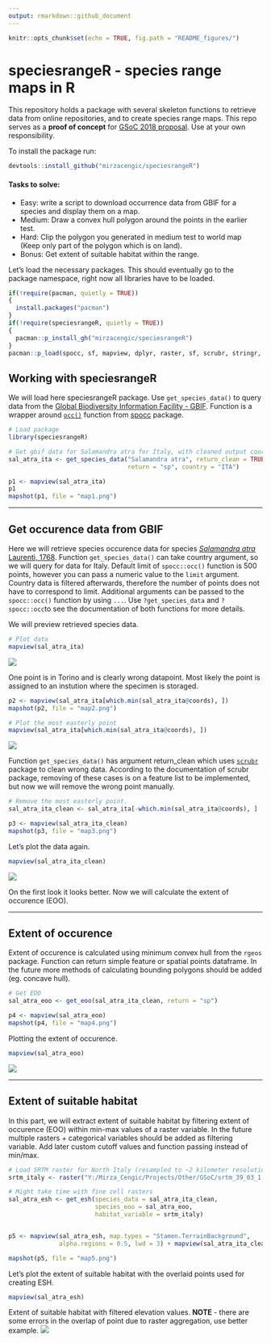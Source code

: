 ```yaml
---
output: rmarkdown::github_document
---
```


<!-- README.md is generated from README.Rmd. Please edit that file -->
<!-- output: rmarkdown::github_document -->
<!-- output: html_notebook -->



```r
knitr::opts_chunk$set(echo = TRUE, fig.path = "README_figures/")
```

# speciesrangeR - species range maps in R

This repository holds a package with several skeleton functions to retrieve data from online repositories, and to create species range maps.
This repo serves as a **proof of concept** for [GSoC 2018 proposal](https://github.com/rstats-gsoc/gsoc2018/wiki/Species-range-maps-in-R). Use at your own responsibility.

To install the package run:
```r
devtools::install_github("mirzacengic/speciesrangeR")
```

#### Tasks to solve:  
- Easy: write a script to download occurrence data from GBIF for a species and
display them on a map.  
- Medium: Draw a convex hull polygon around the points in the earlier test.  
- Hard: Clip the polygon you generated in medium test to world
map (Keep only part of the polygon which is on land).  
- Bonus: Get extent of suitable habitat within the range.


Let's load the necessary packages. This should eventually go to the package namespace, right now all libraries have to be loaded.
```r
if(!require(pacman, quietly = TRUE))
{
  install.packages("pacman")
}
if(!require(speciesrangeR, quietly = TRUE))
{
  pacman::p_install_gh("mirzacengic/speciesrangeR")
}
pacman::p_load(spocc, sf, mapview, dplyr, raster, sf, scrubr, stringr, sp, rgeos)


```


## Working with speciesrangeR
We will load here speciesrangeR package. Use `get_species_data()` to query data from the [Global Biodiversity Information Facility - GBIF](https://www.gbif.org/). Function is a wrapper around [`occ()`](https://www.rdocumentation.org/packages/spocc/versions/0.7.0/topics/occ) function from [spocc](https://ropensci.github.io/spocc/) package.

```r

# Load package 
library(speciesrangeR)

# Get gbif data for Salamandra atra for Italy, with cleaned output coordinates.
sal_atra_ita <- get_species_data("Salamandra atra", return_clean = TRUE, 
                                 return = "sp", country = "ITA")
```

```r
p1 <- mapview(sal_atra_ita)
p1
mapshot(p1, file = "map1.png")
```

---

## Get occurence data from GBIF
Here we will retrieve species occurence data for species [*Salamandra atra* Laurenti, 1768](https://www.gbif.org/species/2431781). Function `get_species_data()` can take country argument, so we will query for data for Italy. Default limit of `spocc::occ()` function is 500 points, however you can pass a numeric value to the ``limit`` argument. Country data is filtered afterwards, therefore the number of points does not have to correspond to limit. Additional arguments can be passed to the `spocc::occ()` function by using `...`. Use `?get_species_data` and `?spocc::occ`to see the documentation of both functions for more details. 

We will preview retrieved species data.

```r

# Plot data
mapview(sal_atra_ita)
```
![](map1.png)  

One point is in Torino and is clearly wrong datapoint. Most likely the point is assigned to an instution where the specimen is storaged. 
```r

p2 <- mapview(sal_atra_ita[which.min(sal_atra_ita@coords), ])
mapshot(p2, file = "map2.png")

```

```r
# Plot the most easterly point 
mapview(sal_atra_ita[which.min(sal_atra_ita@coords), ])
```
![](map2.png)


Function `get_species_data()` has argument return_clean which uses [`scrubr`](https://github.com/ropensci/scrubr) package to clean wrong data. According to the documentation of scrubr package, removing of these cases is on a feature list to be implemented, but now we will remove the wrong point manually.

```r
# Remove the most easterly point.
sal_atra_ita_clean <- sal_atra_ita[-which.min(sal_atra_ita@coords), ]

```


```r
p3 <- mapview(sal_atra_ita_clean)
mapshot(p3, file = "map3.png")

```

Let's plot the data again.  
```r
mapview(sal_atra_ita_clean)
```

![](map3.png)    
  
  
On the first look it looks better. Now we will calculate the extent of occurence (EOO).

---

## Extent of occurence

Extent of occurence is calculated using minimum convex hull from the `rgeos` package. Function can return simple feature or spatial points dataframe. In the future more methods of calculating bounding polygons should be added (eg. concave hull).
```r
# Get EOO
sal_atra_eoo <- get_eoo(sal_atra_ita_clean, return = "sp")

```

```r
p4 <- mapview(sal_atra_eoo)
mapshot(p4, file = "map4.png")

```

Plotting the extent of occurence.
```r
mapview(sal_atra_eoo)
```

![](map4.png)

---

## Extent of suitable habitat 

In this part, we will extract extent of suitable habitat by filtering extent of occurence (EOO) within min-max values of a raster variable. In the future multiple rasters + categorical variables should be added as filtering variable. Add later custom cutoff values and function passing instead of min/max.


```r
# Load SRTM raster for North Italy (resampled to ~2 kilometer resolution for faster code execution)
srtm_italy <- raster("Y:/Mirza_Cengic/Projects/Other/GSoC/srtm_39_03_1.tif")

# Might take time with fine cell rasters
sal_atra_esh <- get_esh(species_data = sal_atra_ita_clean, 
                        species_eoo = sal_atra_eoo,
                        habitat_variable = srtm_italy)



```

```r
p5 <- mapview(sal_atra_esh, map.types = "Stamen.TerrainBackground", 
              alpha.regions = 0.5, lwd = 3) + mapview(sal_atra_ita_clean, col.regions = "red")

mapshot(p5, file = "map5.png")

```

Let's plot the extent of suitable habitat with the overlaid points used for creating ESH.
```r
mapview(sal_atra_esh)
```

Extent of suitable habitat with filtered elevation values. **NOTE** - there are some errors in the overlap of point due to raster aggregation, use better example.
![](map5.png)
